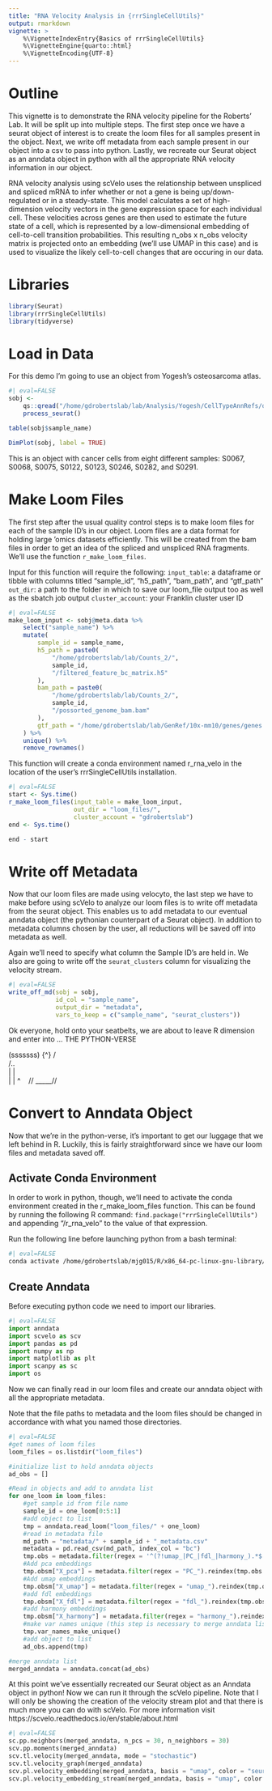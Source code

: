 ```yaml
---
title: "RNA Velocity Analysis in {rrrSingleCellUtils}"
output: rmarkdown
vignette: >
    %\VignetteIndexEntry{Basics of rrrSingleCellUtils}
    %\VignetteEngine{quarto::html}
    %\VignetteEncoding{UTF-8}
---
```


# Outline

This vignette is to demonstrate the RNA velocity pipeline for the Roberts' Lab. It will be split up into multiple steps. The first step once we have a seurat object of interest is to create the loom files for all samples present in the object. Next, we write off metadata from each sample present in our object into a csv to pass into python. Lastly, we recreate our Seurat object as an anndata object in python with all the appropriate RNA velocity information in our object.

RNA velocity analysis using scVelo uses the relationship between unspliced and spliced mRNA to infer whether or not a gene is being up/down-regulated or in a steady-state. This model calculates a set of high-dimension velocity vectors in the gene expression space for each individual cell. These velocities across genes are then used to estimate the future state of a cell, which is represented by a low-dimensional embedding of cell-to-cell transition probabilities. This resulting n_obs x n_obs velocity matrix is projected onto an embedding (we'll use UMAP in this case) and is used to visualize the likely cell-to-cell changes that are occuring in our data.

# Libraries

```r
library(Seurat)
library(rrrSingleCellUtils)
library(tidyverse)
```

# Load in Data

For this demo I'm going to use an object from Yogesh's osteosarcoma atlas.

```r
#| eval=FALSE
sobj <-
    qs::qread("/home/gdrobertslab/lab/Analysis/Yogesh/CellTypeAnnRefs/output/seurat_objects/tumor_vs_stroma/mm_mets_cancer_cells.qs") %>%
    process_seurat()

table(sobj$sample_name)

DimPlot(sobj, label = TRUE)
```

This is an object with cancer cells from eight different samples: S0067, S0068, S0075, S0122, S0123, S0246, S0282, and S0291.

# Make Loom Files

The first step after the usual quality control steps is to make loom files for each of the sample ID's in our object. Loom files are a data format for holding large 'omics datasets efficiently. This will be created from the bam files in order to get an idea of the spliced and unspliced RNA fragments. We'll use the function `r_make_loom_files`.

Input for this function will require the following:
    `input_table`: a dataframe or tibble with columns titled "sample_id", "h5_path", "bam_path", and "gtf_path"
    `out_dir`: a path to the folder in which to save our loom_file output too as well as the sbatch job output
    `cluster_account`: your Franklin cluster user ID

```r
#| eval=FALSE
make_loom_input <- sobj@meta.data %>%
    select("sample_name") %>%
    mutate(
        sample_id = sample_name,
        h5_path = paste0(
            "/home/gdrobertslab/lab/Counts_2/",
            sample_id,
            "/filtered_feature_bc_matrix.h5"
        ),
        bam_path = paste0(
            "/home/gdrobertslab/lab/Counts_2/",
            sample_id,
            "/possorted_genome_bam.bam"
        ),
        gtf_path = "/home/gdrobertslab/lab/GenRef/10x-mm10/genes/genes.gtf.gz"
    ) %>%
    unique() %>%
    remove_rownames()
```

This function will create a conda environment named r_rna_velo in the location of the user's rrrSingleCellUtils installation.

```r
#| eval=FALSE
start <- Sys.time()
r_make_loom_files(input_table = make_loom_input,
                  out_dir = "loom_files/",
                  cluster_account = "gdrobertslab")
end <- Sys.time()

end - start
```

# Write off Metadata

Now that our loom files are made using velocyto, the last step we have to make before using scVelo to analyze our loom files is to write off metadata from the seurat object. This enables us to add metadata to our eventual anndata object (the pythonian counterpart of a Seurat object). In addition to metadata columns chosen by the user, all reductions will be saved off into metadata as well.

Again we'll need to specify what column the Sample ID's are held in. We also are going to write off the `seurat_clusters` column for visualizing the velocity stream.

```r
#| eval=FALSE
write_off_md(sobj = sobj,
             id_col = "sample_name",
             output_dir = "metadata",
             vars_to_keep = c("sample_name", "seurat_clusters"))
```

Ok everyone, hold onto your seatbelts, we are about to leave R dimension and enter into ... THE PYTHON-VERSE

  (sssssss)
{^}
 /\
/..\
| |
\ \
 | |       ^
 \ \      //
  \_\____//

# Convert to Anndata Object

Now that we're in the python-verse, it's important to get our luggage that we left behind in R. Luckily, this is fairly straightforward since we have our loom files and metadata saved off.

## Activate Conda Environment

In order to work in python, though, we'll need to activate the conda environment created in the r_make_loom_files function. This can be found by running the following R command: `find.package("rrrSingleCellUtils")` and appending "/r_rna_velo" to the value of that expression.

Run the following line before launching python from a bash terminal:

```bash
#| eval=FALSE
conda activate /home/gdrobertslab/mjg015/R/x86_64-pc-linux-gnu-library/4.3/rrrSingleCellUtils/r_rna_velo
```

## Create Anndata

Before executing python code we need to import our libraries.

```python
#| eval=FALSE
import anndata
import scvelo as scv
import pandas as pd
import numpy as np
import matplotlib as plt
import scanpy as sc
import os
```

Now we can finally read in our loom files and create our anndata object with all the appropriate metadata.

Note that the file paths to metadata and the loom files should be changed in accordance with what you named those directories.

```python
#| eval=FALSE
#get names of loom files
loom_files = os.listdir("loom_files")

#initialize list to hold anndata objects
ad_obs = []

#Read in objects and add to anndata list
for one_loom in loom_files:
    #get sample id from file name
    sample_id = one_loom[0:5:1]
    #add object to list
    tmp = anndata.read_loom("loom_files/" + one_loom)
    #read in metadata file
    md_path = "metadata/" + sample_id + "_metadata.csv"
    metadata = pd.read_csv(md_path, index_col = "bc")
    tmp.obs = metadata.filter(regex = '^(?!umap_|PC_|fdl_|harmony_).*$').reindex(tmp.obs.index)
    #Add pca embeddings
    tmp.obsm["X_pca"] = metadata.filter(regex = "PC_").reindex(tmp.obs.index).to_numpy()
    #Add umap embeddings
    tmp.obsm["X_umap"] = metadata.filter(regex = "umap_").reindex(tmp.obs.index).to_numpy()
    #add fdl embeddings
    tmp.obsm["X_fdl"] = metadata.filter(regex = "fdl_").reindex(tmp.obs.index).to_numpy()
    #add harmony embeddings
    tmp.obsm["X_harmony"] = metadata.filter(regex = "harmony_").reindex(tmp.obs.index).to_numpy()
    #make var names unique (this step is necessary to merge anndata list)
    tmp.var_names_make_unique()
    #add object to list
    ad_obs.append(tmp)

#merge anndata list
merged_anndata = anndata.concat(ad_obs)
```

At this point we've essentially recreated our Seurat object as an Anndata object in python! Now we can run it through the scVelo pipeline. Note that I will only be showing the creation of the velocity stream plot and that there is much more you can do with scVelo. For more information visit https://scvelo.readthedocs.io/en/stable/about.html

```python
#| eval=FALSE
sc.pp.neighbors(merged_anndata, n_pcs = 30, n_neighbors = 30)
scv.pp.moments(merged_anndata)
scv.tl.velocity(merged_anndata, mode = "stochastic")
scv.tl.velocity_graph(merged_anndata)
scv.pl.velocity_embedding(merged_anndata, basis = "umap", color = "seurat_clusters")
scv.pl.velocity_embedding_stream(merged_anndata, basis = "umap", color = "seurat_clusters")
```
